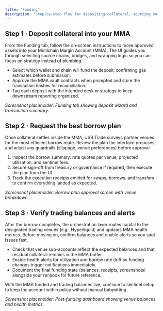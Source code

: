 ```yaml
---
title: "Funding"
description: "Step-by-step flow for depositing collateral, sourcing borrow, and activating trading balances"
---
```


<div className="usb-section">
  <h2>Step 1 · Deposit collateral into your MMA</h2>
  <p>
    From the Funding tab, follow the on-screen instructions to move approved assets into your Multichain Margin Account (MMA). The UI guides you through selecting source chains, bridges, and wrapping logic so you can focus on strategy instead of plumbing.
  </p>
  <ul className="usb-checklist">
    <li>Select which wallet and chain will fund the deposit, confirming gas estimates before submission.</li>
    <li>Approve the MMA vault contracts when prompted and store the transaction hashes for reconciliation.</li>
    <li>Tag each deposit with the intended desk or strategy to keep downstream reporting organized.</li>
  </ul>
  <p><em>Screenshot placeholder: Funding tab showing deposit wizard and transaction summary.</em></p>
</div>

<div className="usb-section">
  <h2>Step 2 · Request the best borrow plan</h2>
  <p>
    Once collateral settles inside the MMA, USB.Trade surveys partner venues for the most efficient borrow route. Review the plan the interface proposes and adjust any guardrails (slippage, venue preferences) before approval.
  </p>
  <ol>
    <li>Inspect the borrow summary: rate quotes per venue, projected utilization, and sentinel fees.</li>
    <li>Secure sign-off from treasury or governance if required, then execute the plan from the UI.</li>
    <li>Track the execution receipts emitted for swaps, borrows, and transfers to confirm everything landed as expected.</li>
  </ol>
  <p><em>Screenshot placeholder: Borrow plan approval screen with venue breakdown.</em></p>
</div>

<div className="usb-section">
  <h2>Step 3 · Verify trading balances and alerts</h2>
  <p>
    After the borrow completes, the orchestration layer routes capital to the designated trading venues (e.g., Hyperliquid) and updates MMA health metrics. Before moving on, confirm balances and enable alerts so you spot issues fast.
  </p>
  <ul className="usb-checklist">
    <li>Check that venue sub-accounts reflect the expected balances and that residual collateral remains in the MMA buffer.</li>
    <li>Enable health alerts for utilization and borrow rate drift so funding changes trigger notifications immediately.</li>
    <li>Document the final funding state (balances, receipts, screenshots) alongside your runbook for future reference.</li>
  </ul>
  <p>
    With the MMA funded and trading balances live, continue to sentinel setup to keep the account within policy without manual babysitting.
  </p>
  <p><em>Screenshot placeholder: Post-funding dashboard showing venue balances and health metrics.</em></p>
</div>
